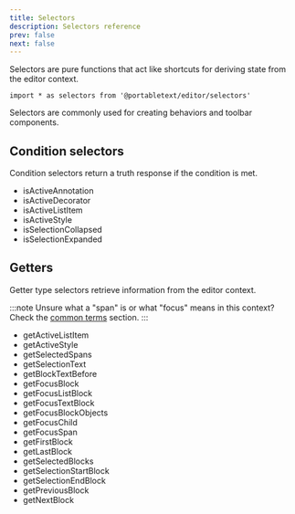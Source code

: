 ```yaml
---
title: Selectors
description: Selectors reference
prev: false
next: false
---
```



Selectors are pure functions that act like shortcuts for deriving state from the editor context.

```tsx
import * as selectors from '@portabletext/editor/selectors'
```

Selectors are commonly used for creating behaviors and toolbar components.

<CardGrid>
  <LinkCard
    title="Create a behavior"
    description="Custom behaviors let you control how the editor reacts to events and input."
    href="/guides/create-behavior/"
  />
  <LinkCard
    title="Customize the toolbar"
    description="Create custom toolbar components for your editor."
    href="/guides/customize-toolbar/"
  />
</CardGrid>

## Condition selectors

Condition selectors return a truth response if the condition is met.

- isActiveAnnotation
- isActiveDecorator
- isActiveListItem
- isActiveStyle
- isSelectionCollapsed
- isSelectionExpanded

## Getters

Getter type selectors retrieve information from the editor context.

:::note
Unsure what a "span" is or what "focus" means in this context? Check the [common terms](/concepts/portabletext/#common-terms) section.
:::

- getActiveListItem
- getActiveStyle
- getSelectedSpans
- getSelectionText
- getBlockTextBefore
- getFocusBlock
- getFocusListBlock
- getFocusTextBlock
- getFocusBlockObjects
- getFocusChild
- getFocusSpan
- getFirstBlock
- getLastBlock
- getSelectedBlocks
- getSelectionStartBlock
- getSelectionEndBlock
- getPreviousBlock
- getNextBlock
